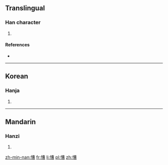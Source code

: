==Translingual==

===Han character===
{{Han char|rn=61|rad=心|as=11|sn=14|four=9406<sub>7</sub>|canj=心廿田日 (PTWA)|ids=⿰[[忄]][[曹]]}}

# {{defn|Han|sort=心11}}

====References====
* {{Han ref|kx=0398.270|dkj=11082|dj=0737.220|hdz=42345.030|uh=6152|ud=24914|bh=E1C8|bd=57800}}

----

==Korean==

===Hanja===
{{ko-hanja|hangeul=종|eumhun=|rv=jong|mr=chong|y=cong}}

# {{defn|lang=ko|sort=心11}}

----

==Mandarin==

===Hanzi===
{{cmn-hanzi|pin=[[cóng]] ([[cong2]]), [[nì]] ([[ni4]])|wg=ts'ung<sup>2</sup>, ni<sup>4</sup>}}

# {{defn|lang=cmn|sort=心11}}

[[zh-min-nan:慒]]
[[fr:慒]]
[[li:慒]]
[[pl:慒]]
[[zh:慒]]